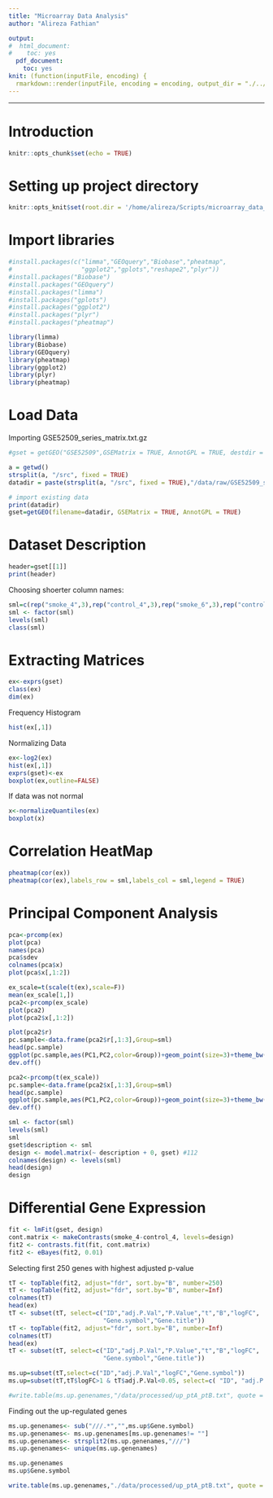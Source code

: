 ```yaml
---
title: "Microarray Data Analysis"
author: "Alireza Fathian"

output:
#  html_document:
#    toc: yes
  pdf_document:
    toc: yes
knit: (function(inputFile, encoding) {
  rmarkdown::render(inputFile, encoding = encoding, output_dir = "./../output") })
---
```

***
# Introduction
```r
knitr::opts_chunk$set(echo = TRUE)
```

# Setting up project directory
```r
knitr::opts_knit$set(root.dir = '/home/alireza/Scripts/microarray_data_analysis')
```

# Import libraries
```r
#install.packages(c("limma","GEOquery","Biobase","pheatmap",
#                   "ggplot2","gplots","reshape2","plyr"))
#install.packages("Biobase")
#install.packages("GEOquery")
#install.packages("limma")
#install.packages("gplots")
#install.packages("ggplot2")
#install.packages("plyr")
#install.packages("pheatmap")
```

```r
library(limma)
library(Biobase)
library(GEOquery)
library(pheatmap)
library(ggplot2)
library(plyr)
library(pheatmap)
```

# Load Data

Importing GSE52509_series_matrix.txt.gz
```r
#gset = getGEO("GSE52509",GSEMatrix = TRUE, AnnotGPL = TRUE, destdir = "./data/raw")
```

```r
a = getwd()
strsplit(a, "/src", fixed = TRUE)
datadir = paste(strsplit(a, "/src", fixed = TRUE),"/data/raw/GSE52509_series_matrix.txt.gz",sep = "")
```

```r
# import existing data
print(datadir)
gset=getGEO(filename=datadir, GSEMatrix = TRUE, AnnotGPL = TRUE)
```

# Dataset Description

```r
header=gset[[1]]
print(header)
```

Choosing shoerter column names:
```r
sml=c(rep("smoke_4",3),rep("control_4",3),rep("smoke_6",3),rep("control_6",3))
sml <- factor(sml)
levels(sml)
class(sml)
```

# Extracting Matrices
```r
ex<-exprs(gset)
class(ex)
dim(ex)
```

Frequency Histogram

```r
hist(ex[,1])
```

Normalizing Data

```r
ex<-log2(ex)
hist(ex[,1])
exprs(gset)<-ex
boxplot(ex,outline=FALSE)
```

If data was not normal

```r
x<-normalizeQuantiles(ex)
boxplot(x)
```

# Correlation HeatMap

```r
pheatmap(cor(ex))
pheatmap(cor(ex),labels_row = sml,labels_col = sml,legend = TRUE)
```


# Principal Component Analysis

```r
pca<-prcomp(ex)
plot(pca)
names(pca)
pca$sdev
colnames(pca$x)
plot(pca$x[,1:2])
```

```r
ex_scale=t(scale(t(ex),scale=F))
mean(ex_scale[1,])
pca2<-prcomp(ex_scale)
plot(pca2)
plot(pca2$x[,1:2])
```

```r
plot(pca2$r)
pc.sample<-data.frame(pca2$r[,1:3],Group=sml)
head(pc.sample)
ggplot(pc.sample,aes(PC1,PC2,color=Group))+geom_point(size=3)+theme_bw()
dev.off()
```

```r
pca2<-prcomp(t(ex_scale))
pc.sample<-data.frame(pca2$x[,1:3],Group=sml)
head(pc.sample)
ggplot(pc.sample,aes(PC1,PC2,color=Group))+geom_point(size=3)+theme_bw()
dev.off()

```

```r
sml <- factor(sml)
levels(sml)
sml
gset$description <- sml
design <- model.matrix(~ description + 0, gset) #112
colnames(design) <- levels(sml)
head(design)
design
```

# Differential Gene Expression

```r
fit <- lmFit(gset, design)
cont.matrix <- makeContrasts(smoke_4-control_4, levels=design)
fit2 <- contrasts.fit(fit, cont.matrix)
fit2 <- eBayes(fit2, 0.01)
```
Selecting first 250 genes with highest adjusted p-value
```r
tT <- topTable(fit2, adjust="fdr", sort.by="B", number=250)
tT <- topTable(fit2, adjust="fdr", sort.by="B", number=Inf)
colnames(tT)
head(ex)
tT <- subset(tT, select=c("ID","adj.P.Val","P.Value","t","B","logFC",
                          "Gene.symbol","Gene.title"))
tT <- topTable(fit2, adjust="fdr", sort.by="B", number=Inf)
colnames(tT)
head(ex)
tT <- subset(tT, select=c("ID","adj.P.Val","P.Value","t","B","logFC",
                          "Gene.symbol","Gene.title"))
```

```r
ms.up=subset(tT,select=c("ID","adj.P.Val","logFC","Gene.symbol"))
ms.up=subset(tT,tT$logFC>1 & tT$adj.P.Val<0.05, select=c( "ID", "adj.P.Val", "logFC", "Gene.symbol"))
```

```r
#write.table(ms.up.genenames,"/data/processed/up_ptA_ptB.txt", quote = F,row.names = F, col.names = F)
```
Finding out the up-regulated genes
```r
ms.up.genenames<- sub("///.*","",ms.up$Gene.symbol)
ms.up.genenames<- ms.up.genenames[ms.up.genenames!= ""]
ms.up.genenames<- strsplit2(ms.up.genenames,"///")
ms.up.genenames<- unique(ms.up.genenames)

ms.up.genenames
ms.up$Gene.symbol
```

```r
write.table(ms.up.genenames,"./data/processed/up_ptA_ptB.txt", quote = F,row.names = F, col.names = F)
```

